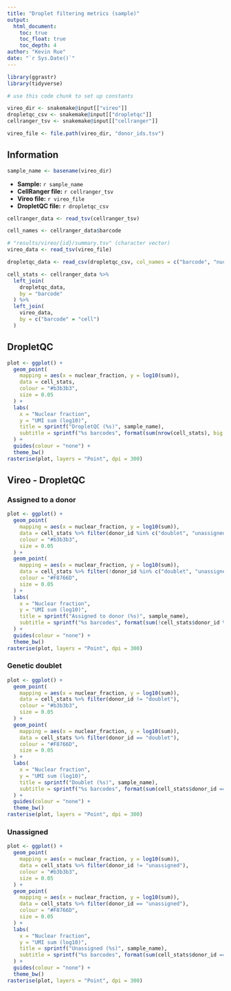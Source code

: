 ```yaml
---
title: "Droplet filtering metrics (sample)"
output:
  html_document:
    toc: true
    toc_float: true
    toc_depth: 4
author: "Kevin Rue"
date: "`r Sys.Date()`"
---
```


```r
library(ggrastr)
library(tidyverse)
```

```r
# use this code chunk to set up constants
```

```r
vireo_dir <- snakemake@input[["vireo"]]
dropletqc_csv <- snakemake@input[["dropletqc"]]
cellranger_tsv <- snakemake@input[["cellranger"]]
```

```r
vireo_file <- file.path(vireo_dir, "donor_ids.tsv")
```

## Information

```r
sample_name <- basename(vireo_dir)
```

- **Sample:** `r sample_name`
- **CellRanger file:** `r cellranger_tsv`
- **Vireo file:** `r vireo_file`
- **DropletQC file:** `r dropletqc_csv`

```r
cellranger_data <- read_tsv(cellranger_tsv)
```

```r
cell_names <- cellranger_data$barcode
```

```r
# "results/vireo/{id}/summary.tsv" (character vector)
vireo_data <- read_tsv(vireo_file)
```

```r
dropletqc_data <- read_csv(dropletqc_csv, col_names = c("barcode", "nuclear_fraction"), skip = 1)
```

```r
cell_stats <- cellranger_data %>%
  left_join(
    dropletqc_data,
    by = "barcode"
  ) %>%
  left_join(
    vireo_data,
    by = c("barcode" = "cell")
  )
```

## DropletQC

```r
plot <- ggplot() +
  geom_point(
    mapping = aes(x = nuclear_fraction, y = log10(sum)),
    data = cell_stats,
    colour = "#b3b3b3",
    size = 0.05
  ) +
  labs(
    x = "Nuclear fraction",
    y = "UMI sum (log10)",
    title = sprintf("DropletQC (%s)", sample_name),
    subtitle = sprintf("%s barcodes", format(sum(nrow(cell_stats), big.mark = ",")))
  ) +
  guides(colour = "none") +
  theme_bw()
rasterise(plot, layers = "Point", dpi = 300)
```

## Vireo - DropletQC

### Assigned to a donor

```r
plot <- ggplot() +
  geom_point(
    mapping = aes(x = nuclear_fraction, y = log10(sum)),
    data = cell_stats %>% filter(donor_id %in% c("doublet", "unassigned")),
    colour = "#b3b3b3",
    size = 0.05
  ) +
  geom_point(
    mapping = aes(x = nuclear_fraction, y = log10(sum)),
    data = cell_stats %>% filter(!donor_id %in% c("doublet", "unassigned")),
    colour = "#F8766D",
    size = 0.05
  ) +
  labs(
    x = "Nuclear fraction",
    y = "UMI sum (log10)",
    title = sprintf("Assigned to donor (%s)", sample_name),
    subtitle = sprintf("%s barcodes", format(sum(!cell_stats$donor_id %in% c("doublet", "unassigned")), big.mark = ","))
  ) +
  guides(colour = "none") +
  theme_bw()
rasterise(plot, layers = "Point", dpi = 300)
```

### Genetic doublet

```r
plot <- ggplot() +
  geom_point(
    mapping = aes(x = nuclear_fraction, y = log10(sum)),
    data = cell_stats %>% filter(donor_id != "doublet"),
    colour = "#b3b3b3",
    size = 0.05
  ) +
  geom_point(
    mapping = aes(x = nuclear_fraction, y = log10(sum)),
    data = cell_stats %>% filter(donor_id == "doublet"),
    colour = "#F8766D",
    size = 0.05
  ) +
  labs(
    x = "Nuclear fraction",
    y = "UMI sum (log10)",
    title = sprintf("Doublet (%s)", sample_name),
    subtitle = sprintf("%s barcodes", format(sum(cell_stats$donor_id == "doublet"), big.mark = ","))
  ) +
  guides(colour = "none") +
  theme_bw()
rasterise(plot, layers = "Point", dpi = 300)
```

### Unassigned

```r
plot <- ggplot() +
  geom_point(
    mapping = aes(x = nuclear_fraction, y = log10(sum)),
    data = cell_stats %>% filter(donor_id != "unassigned"),
    colour = "#b3b3b3",
    size = 0.05
  ) +
  geom_point(
    mapping = aes(x = nuclear_fraction, y = log10(sum)),
    data = cell_stats %>% filter(donor_id == "unassigned"),
    colour = "#F8766D",
    size = 0.05
  ) +
  labs(
    x = "Nuclear fraction",
    y = "UMI sum (log10)",
    title = sprintf("Unassigned (%s)", sample_name),
    subtitle = sprintf("%s barcodes", format(sum(cell_stats$donor_id == "unassigned"), big.mark = ","))
  ) +
  guides(colour = "none") +
  theme_bw()
rasterise(plot, layers = "Point", dpi = 300)
```
